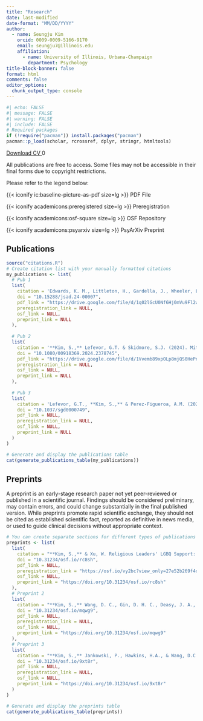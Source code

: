```yaml
---
title: "Research"
date: last-modified
date-format: "MM/DD/YYYY"
author:
  - name: Seungju Kim
    orcid: 0009-0009-5166-9170
    email: seungju7@illinois.edu
    affiliation: 
      - name: University of Illinois, Urbana-Champaign
        department: Psychology
title-block-banner: false
format: html
comments: false
editor_options: 
  chunk_output_type: console
---
```


```r
#| echo: FALSE
#| message: FALSE
#| warning: FALSE
#| include: FALSE
# Required packages
if (!require("pacman")) install.packages("pacman")
pacman::p_load(scholar, rcrossref, dplyr, stringr, htmltools)
```

<a href="https://docs.google.com/document/d/1bB2WnhJIigiq-S9CmZNKPpmEYytFz98U/export?format=pdf" 
   class="btn btn-success" 
   target="_blank"
   id="cv-download-button"
   data-tracking="cv-download">
    <i class="bi bi-file-earmark-pdf"></i> Download CV
</a>
<span id="count" class="badge bg-primary ms-2">0</span>


<script type="module">
  import { initializeApp } from 'https://www.gstatic.com/firebasejs/9.6.1/firebase-app.js';
  import { getFirestore, doc, getDoc, runTransaction } from 'https://www.gstatic.com/firebasejs/9.6.1/firebase-firestore.js';

  document.addEventListener('DOMContentLoaded', function() {
    // Your web app's Firebase configuration
    const firebaseConfig = {
      apiKey: "{{ FB_API }}",
      authDomain: "cv-download-40a41.firebaseapp.com",
      projectId: "cv-download-40a41",
      storageBucket: "cv-download-40a41.firebasestorage.app",
      messagingSenderId: "842134969852",
      appId: "{{ APPID }}",
      measurementId: "G-7149VRMDP5"
    };

    // Initialize Firebase
    const app = initializeApp(firebaseConfig);
    const db = getFirestore(app);
    const countRef = doc(db, "counts", "cvDownload"); // Updated to match your new structure

    // Function to increment the CV download count
    async function incrementCount() {
      console.log("Increment button clicked");
      try {
        await runTransaction(db, async (transaction) => {
          const countDoc = await transaction.get(countRef);
          if (!countDoc.exists()) {
            console.log("Document does not exist. Creating new document.");
            transaction.set(countRef, { counts: 1 }); // Changed count to counts to match your field name
          } else {
            const newCount = countDoc.data().counts + 1; // Changed count to counts
            console.log("Document exists. Updating count to:", newCount);
            transaction.update(countRef, { counts: newCount }); // Changed count to counts
          }
        });
        console.log("Transaction successful!");
        getCount();
      } catch (error) {
        console.error("Transaction failed:", error);
      }
    }

    // Function to get the current CV download count
    async function getCount() {
      console.log("Fetching count from Firestore");
      try {
        const countDoc = await getDoc(countRef);
        if (countDoc.exists()) {
          console.log("Count document exists:", countDoc.data());
          document.getElementById("count").innerText = countDoc.data().counts; // Changed count to counts
        } else {
          console.log("Count document does not exist");
          document.getElementById("count").innerText = "0";
        }
      } catch (error) {
        console.error("Error getting document:", error);
      }
    }

    // Load the current count when the page loads
    getCount();

    // Attach event listener to the CV download button
    document.getElementById('cv-download-button').addEventListener('click', incrementCount);
  });
</script>

:::callout-note
All publications are free to access. Some files may not be accessible in their final forms due to copyright restrictions.

Please refer to the legend below:

{{< iconify ic:baseline-picture-as-pdf size=lg >}} PDF File

{{< iconify academicons:preregistered size=lg >}} Preregistration

{{< iconify academicons:osf-square size=lg >}} OSF Repository

{{< iconify academicons:psyarxiv size=lg >}} PsyArXiv Preprint
:::

## Publications

```r
source("citations.R")
# Create citation list with your manually formatted citations
my_publications <- list(
  # Pub 1
  list(
    citation = 'Edwards, K. M., Littleton, H., Gardella, J., Wheeler, L. A., Farquhar-Leicester, A., Xu, W., Spitz, C., Hespe, P., Chavez, A., **Kim, S.,** Choi, D., Allen, M., Camp, E., Ashworth, S., Sharma, M., Girard, J., Higgins, M., Hopfauf, S., & Neighbors, C. (2025). An Online Program for Sexual and Gender Minority Youth Reduces Alcohol Use and Teen Dating Violence: A Randomized Controlled Trial. *Journal of Studies on Alcohol and Drugs.* [https://doi.org/10.15288/jsad.24-00007](doi.org/10.15288/jsad.24-00007)',
    doi = "10.15288/jsad.24-00007",
    pdf_link = "https://drive.google.com/file/d/1q02lGcU0Nf6Hj0mVu9Fl2wygBx3SfjlY/view?usp=sharing",
    preregistration_link = NULL,
    osf_link = NULL,
    preprint_link = NULL
  ),
  
  # Pub 2
  list(
    citation = '**Kim, S.,** Lefevor, G.T. & Skidmore, S.J. (2024). Mitigating the Impact of Religiously Based Family Expectations on Depression among Sexual and Gender Minorities: The Role of Authenticity. *Journal of Homosexuality.* [https://doi.org/10.1080/00918369.2024.2378745](https://doi.org/10.1080/00918369.2024.2378745)',
    doi = "10.1080/00918369.2024.2378745",
    pdf_link = "https://drive.google.com/file/d/1Vvemb89xpOLp8mjQS0HePneRliNTD5zF/view?usp=sharing",
    preregistration_link = NULL,
    osf_link = NULL,
    preprint_link = NULL
  ),
  
  # Pub 3
  list(
    citation = 'Lefevor, G.T., **Kim, S.,** & Perez-Figueroa, A.M. (2024). How does religiousness influence health among sexual and gender minorities? Evaluating the propositions of the religious/spiritual stress and resilience model. *Psychology of Sexual Orientation and Gender Diversity.* [https://doi.org/10.1037/sgd0000749](https://doi.org/10.1037/sgd0000749)',
    doi = "10.1037/sgd0000749",
    pdf_link = NULL,
    preregistration_link = NULL,
    osf_link = NULL,
    preprint_link = NULL
  )
)

# Generate and display the publications table
cat(generate_publications_table(my_publications))
```

## Preprints

:::callout-warning
A preprint is an early-stage research paper not yet peer-reviewed or published in a scientific journal. Findings should be considered preliminary, may contain errors, and could change substantially in the final published version. While preprints promote rapid scientific exchange, they should not be cited as established scientific fact, reported as definitive in news media, or used to guide clinical decisions without appropriate context.
:::

```r
# You can create separate sections for different types of publications
preprints <- list(
  list(
    citation = "**Kim, S.,** & Xu, W. Religious Leaders' LGBQ Support: A National Survey Examining Psychosocial, Religious, and Congregational Factors. *OSF* [https://doi.org/10.31234/osf.io/rc8sh](https://doi.org/10.31234/osf.io/rc8sh)",
    doi = "10.31234/osf.io/rc8sh",
    pdf_link = NULL,
    preregistration_link = "https://osf.io/vy2bc?view_only=27e52b269f4d43f2b66275c3524becdf",
    osf_link = NULL,
    preprint_link = "https://doi.org/10.31234/osf.io/rc8sh"
  ),
  # Preprint 2
  list(
    citation = "**Kim, S.,** Wang, D. C., Gin, D. H. C., Deasy, J. A., & Sandage, S. Contrasting Experiences: Gender Disparities in Spirituality, Character Strengths, Mental Health, and Social Justice Among Next-Generation Religious Leaders. *OSF* [https://doi.org/10.31234/osf.io/mqwg9](https://doi.org/10.31234/osf.io/mqwg9)",
    doi = "10.31234/osf.io/mqwg9",
    pdf_link = NULL,
    preregistration_link = NULL,
    osf_link = NULL,
    preprint_link = "https://doi.org/10.31234/osf.io/mqwg9"
  ),
  # Preprint 3
  list(
    citation = "**Kim, S.,** Jankowski, P., Hawkins, H.A., & Wang, D.C. Patterns of Christian Nationalist Engagement and Connections to Spirituality. *OSF* [https://doi.org/10.31234/osf.io/9xt8r](https://doi.org/10.31234/osf.io/9xt8r)",
    doi = "10.31234/osf.io/9xt8r",
    pdf_link = NULL,
    preregistration_link = NULL,
    osf_link = NULL,
    preprint_link = "https://doi.org/10.31234/osf.io/9xt8r"
  )
)

# Generate and display the preprints table
cat(generate_publications_table(preprints))
```


